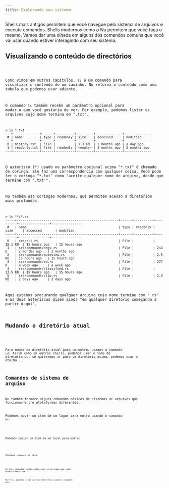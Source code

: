 ```yaml
---
title: Explorando seu sistema
---
```



Shells mais antigos permitem que você navegue pelo sistema de arquivos e execute comandos. Shells modernos como o Nu permitem que você faça o mesmo. Vamos dar uma olhada em alguns dos comandos comuns que você vai usar quando estiver interagindo com seu sistema.

## Visualizando o conteúdo de directórios

<Code code={lsExample} lang="nu" />

Como vimos em outros capítulos, `ls` é um comando para visualizar o conteúdo de um caminho. Nu retorna o conteúdo como uma tabela que podemos usar adiante.

O comando `ls` também recebe um parâmetro opcional para mudar o que você gostaria de ver. Por exemplo, podemos listar os arquivos cujo nome termina em ".txt".

```nu
> ls *.txt
---+--------------+------+----------+---------+--------------+--------------
 # | name         | type | readonly | size    | accessed     | modified
---+--------------+------+----------+---------+--------------+--------------
 0 | history.txt  | File |          | 1.3 KB  | 2 months ago | a day ago
 1 | readonly.txt | File | readonly | <empty> | 2 months ago | 2 months ago
---+--------------+------+----------+---------+--------------+--------------
```

O asterisco (\*) usado no parâmetro opcional acima "\*.txt" é chamado de coringa. Ele faz uma correspondência com qualquer coisa. Você pode ler o coringa "\*.txt" como "aceite qualquer nome de arquivo, desde que termine com '.txt'".

Nu também usa coringas modernos, que permitem acesso a diretórios mais profundos.

```nu
> ls **/*.rs
-----+-----------------------------------------------------+------+----------+----------+----------------+----------------
 #   | name                                                | type | readonly | size     | accessed       | modified
-----+-----------------------------------------------------+------+----------+----------+----------------+----------------
 0   | src/cli.rs                                          | File |          | 19.1 KB  | 15 hours ago   | 15 hours ago
 1   | src/commands/args.rs                                | File |          | 244 B    | 2 months ago   | 2 months ago
 2   | src/commands/autoview.rs                            | File |          | 2.5 KB   | 15 hours ago   | 15 hours ago
 3   | src/commands/cd.rs                                  | File |          | 277 B    | a week ago     | a week ago
 4   | src/commands/classified.rs                          | File |          | 13.5 KB  | 15 hours ago   | 15 hours ago
 5   | src/commands/clip.rs                                | File |          | 2.0 KB   | 2 days ago     | 2 days ago
```

Aqui estamos procurando qualquer arquivo cujo nome termine com ".rs" e os dois asteriscos dizem ainda "em qualquer diretório começando a partir daqui".

## Mudando o diretório atual

<Code code={cdExample} lang="nu" />

Para mudar do diretório atual para um outro, usamos o comando `cd`. Assim como em outros shells, podemos usar o nome do diretório ou, se quisermos ir para um diretório acima, podemos usar o atalho `..`.

## Comandos de sistema de arquivo

Nu também fornece alguns comandos básicos de sistemas de arquivos que funcionam entre plataformas diferentes.

Podemos mover um item de um lugar para outro usando o comando `mv`.

<Code code={mvExample} lang="nu" />

Podemos copiar um item de um local para outro:

<Code code={cpExample} lang="nu" />

Podemos remover um item:

<Code code={rmExample} lang="nu" />

Os três comandos também podem usar os coringas que vimos anteriormente com `ls`.

Por fim, podemos criar um novo diretório usando o comando `mkdir`:

<Code code={mkdirExample} lang="nu" />
